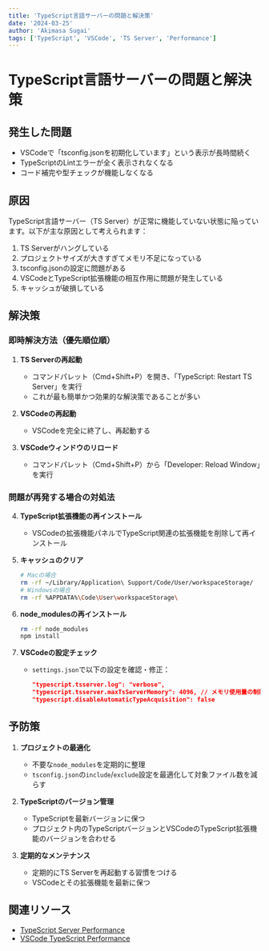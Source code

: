 ```yaml
---
title: 'TypeScript言語サーバーの問題と解決策'
date: '2024-03-25'
author: 'Akimasa Sugai'
tags: ['TypeScript', 'VSCode', 'TS Server', 'Performance']
---
```


# TypeScript言語サーバーの問題と解決策

## 発生した問題

- VSCodeで「tsconfig.jsonを初期化しています」という表示が長時間続く
- TypeScriptのLintエラーが全く表示されなくなる
- コード補完や型チェックが機能しなくなる

## 原因

TypeScript言語サーバー（TS Server）が正常に機能していない状態に陥っています。以下が主な原因として考えられます：

1. TS Serverがハングしている
2. プロジェクトサイズが大きすぎてメモリ不足になっている
3. tsconfig.jsonの設定に問題がある
4. VSCodeとTypeScript拡張機能の相互作用に問題が発生している
5. キャッシュが破損している

## 解決策

### 即時解決方法（優先順位順）

1. **TS Serverの再起動**
   - コマンドパレット（Cmd+Shift+P）を開き、「TypeScript: Restart TS Server」を実行
   - これが最も簡単かつ効果的な解決策であることが多い

2. **VSCodeの再起動**
   - VSCodeを完全に終了し、再起動する

3. **VSCodeウィンドウのリロード**
   - コマンドパレット（Cmd+Shift+P）から「Developer: Reload Window」を実行

### 問題が再発する場合の対処法

4. **TypeScript拡張機能の再インストール**
   - VSCodeの拡張機能パネルでTypeScript関連の拡張機能を削除して再インストール

5. **キャッシュのクリア**
   ```bash
   # Macの場合
   rm -rf ~/Library/Application\ Support/Code/User/workspaceStorage/
   # Windowsの場合
   rm -rf %APPDATA%\Code\User\workspaceStorage\
   ```

6. **node_modulesの再インストール**
   ```bash
   rm -rf node_modules
   npm install
   ```

7. **VSCodeの設定チェック**
   - `settings.json`で以下の設定を確認・修正：
     ```json
     "typescript.tsserver.log": "verbose",
     "typescript.tsserver.maxTsServerMemory": 4096, // メモリ使用量の制限（MB）
     "typescript.disableAutomaticTypeAcquisition": false
     ```

## 予防策

1. **プロジェクトの最適化**
   - 不要な`node_modules`を定期的に整理
   - `tsconfig.json`の`include`/`exclude`設定を最適化して対象ファイル数を減らす

2. **TypeScriptのバージョン管理**
   - TypeScriptを最新バージョンに保つ
   - プロジェクト内のTypeScriptバージョンとVSCodeのTypeScript拡張機能のバージョンを合わせる

3. **定期的なメンテナンス**
   - 定期的にTS Serverを再起動する習慣をつける
   - VSCodeとその拡張機能を最新に保つ

## 関連リソース

- [TypeScript Server Performance](https://github.com/microsoft/TypeScript/wiki/Performance)
- [VSCode TypeScript Performance](https://code.visualstudio.com/docs/languages/typescript#_using-newer-typescript-versions)